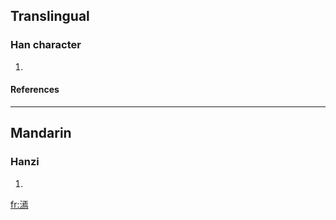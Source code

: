 ==Translingual==
===Han character===
{{Han char|rn=85|rad=水|as=11|sn=14|four=3112<sub>7</sub>|canj=水一卜火 (EMYF)}}
# {{defn|Han|sort=水11}}
====References====
{{Han ref|kx=0647.150|dkj=18180|dj=1057.140|hdz=31713.010|uh=6F39|ud=28473|bh=E2B1|bd=58033}}

----
==Mandarin==
===Hanzi===
{{cmn-hanzi|pin=[[liú]] (liu2), [[yān]] (yan1)|wg=liu<sup>2</sup>, yen<sup>1</sup>}}
# {{defn|Mandarin}}

[[fr:漹]]